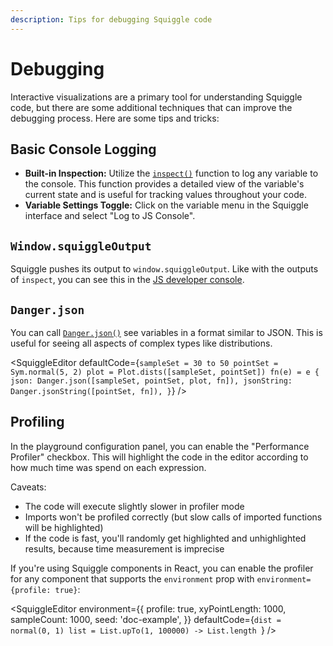 ```yaml
---
description: Tips for debugging Squiggle code
---
```



# Debugging

Interactive visualizations are a primary tool for understanding Squiggle code, but there are some additional techniques that can improve the debugging process. Here are some tips and tricks:

## Basic Console Logging
  - **Built-in Inspection:** Utilize the [``inspect()``](/docs/Api/BuiltIn#inspect) function to log any variable to the console. This function provides a detailed view of the variable's current state and is useful for tracking values throughout your code.  
  - **Variable Settings Toggle:** Click on the variable menu in the Squiggle interface and select "Log to JS Console". 

## ``Window.squiggleOutput``
Squiggle pushes its output to ``window.squiggleOutput``. Like with the outputs of ``inspect``, you can see this in the [JS developer console](https://www.digitalocean.com/community/tutorials/how-to-use-the-javascript-developer-console).

## ``Danger.json``
You can call [``Danger.json()``](/docs/Api/Danger#json) see variables in a format similar to JSON. This is useful for seeing all aspects of complex types like distributions.

<SquiggleEditor
  defaultCode={`sampleSet = 30 to 50
pointSet = Sym.normal(5, 2)
plot = Plot.dists([sampleSet, pointSet])
fn(e) = e
{
  json: Danger.json([sampleSet, pointSet, plot, fn]),
  jsonString: Danger.jsonString([pointSet, fn]),
}`}
/>

## Profiling

In the playground configuration panel, you can enable the "Performance Profiler" checkbox. This will highlight the code in the editor according to how much time was spend on each expression.

Caveats:
- The code will execute slightly slower in profiler mode
- Imports won't be profiled correctly (but slow calls of imported functions will be highlighted)
- If the code is fast, you'll randomly get highlighted and unhighlighted results, because time measurement is imprecise

If you're using Squiggle components in React, you can enable the profiler for any component that supports the `environment` prop with `environment={profile: true}`:

<SquiggleEditor
  environment={{
    profile: true,
    xyPointLength: 1000,
    sampleCount: 1000,
    seed: 'doc-example',
  }}
  defaultCode={`dist = normal(0, 1)
list = List.upTo(1, 100000) -> List.length
`}
/>
